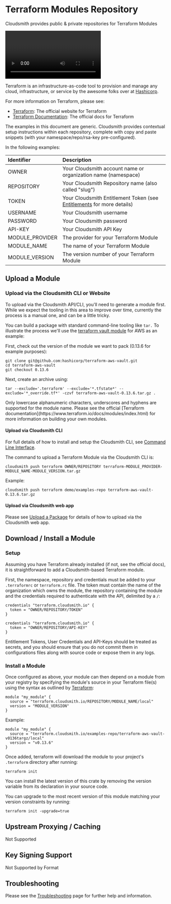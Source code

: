 
# Terraform Modules Repository

Cloudsmith provides public & private repositories for Terraform Modules

<Video wistiaId="k7d0n349st"></Video>

Terraform is an infrastructure-as-code tool to provision and manage any cloud, infrastructure, or service by the awesome folks over at [Hashicorp](https://www.hashicorp.com/). 

For more information on Terraform, please see:

- [Terraform](https://www.terraform.io/): The official website for Terraform
- [Terraform Documentation](https://www.terraform.io/docs/index.html): The official docs for Terraform

<Note variant="note" headline="Contextual Documentation">
The examples in this document are generic. Cloudsmith provides contextual setup instructions within each repository, complete with copy and paste snippets (with your namespace/repo/rsa-key pre-configured).
</Note>

In the following examples: 

| Identifier      | Description                                                                               |
| :-------------- | :---------------------------------------------------------------------------------------- |
| OWNER           | Your Cloudsmith account name or organization name (namespace)                             |
| REPOSITORY      | Your Cloudsmith Repository name (also called "slug")                                      |
| TOKEN           | Your Cloudsmith Entitlement Token (see [Entitlements](/software-distribution/entitlement-tokens) for more details) |
| USERNAME        | Your Cloudsmith username                                                                  |
| PASSWORD        | Your Cloudsmith password                                                                  |
| API-KEY         | Your Cloudsmith API Key                                                                   |
| MODULE_PROVIDER | The provider for your Terraform Module                                                    |
| MODULE_NAME     | The name of your Terraform Module                                                         |
| MODULE_VERSION  | The version number of your Terraform Module                                               |

## Upload a Module

### Upload via the Cloudsmith CLI or Website

To upload via the Cloudsmith API/CLI, you'll need to generate a module first. While we expect the tooling in this area to improve over time, currently the process is a manual one, and can be a little tricky.

You can build a package with standard command-line tooling like `tar.` To illustrate the process we'll use the [terraform vault module](https://github.com/hashicorp/terraform-aws-vault) for AWS as an example:

First, check out the version of the module we want to pack (0.13.6 for example purposes):

```shell
git clone git@github.com:hashicorp/terraform-aws-vault.git
cd terraform-aws-vault
git checkout 0.13.6
```

Next, create an archive using: 

```shell
tar --exclude='.terraform' --exclude='*.tfstate*' --exclude='*_override.tf*' -czvf terraform-aws-vault-0.13.6.tar.gz .
```

<Note variant="note" headline="Note">
Only lowercase alphanumeric characters, underscores and hyphens are supported for the module name. Please see the official [Terraform documentation](https://www.terraform.io/docs/modules/index.html) for more information on building your own modules.
</Note>

#### Upload via Cloudsmith CLI

For full details of how to install and setup the Cloudsmith CLI, see [Command Line Interface](/getting-started/cli).

The command to upload a Terraform Module via the Cloudsmith CLI is: 

```shell
cloudsmith push terraform OWNER/REPOSITORY terraform-MODULE_PROVIDER-MODULE_NAME-MODULE_VERSION.tar.gz
```

Example:

```shell
cloudsmith push terraform demo/examples-repo terraform-aws-vault-0.13.6.tar.gz
```

#### Upload via Cloudsmith web app

Please see [Upload a Package](/artifact-management/package-upload) for details of how to upload via the Cloudsmith web app.

## Download / Install a Module

### Setup

Assuming you have Terraform already installed (if not, see the official docs), it is straightforward to add a Cloudsmith-based Terraform module.

First, the namespace, repository and credentials must be added to your `.terraformrc` or `terraform.rc` file. The token must contain the name of the organization which owns the module, the repository containing the module and the credentials required to authenticate with the API, delimited by a `/`:

```shell Entitlement Token Auth
credentials "terraform.cloudsmith.io" {
  token = "OWNER/REPOSITORY/TOKEN"
}
```
```shell API Key Auth
credentials "terraform.cloudsmith.io" {
  token = "OWNER/REPOSITORY/API-KEY"
}
```

<Note variant="warning" headline="Warning">
Entitlement Tokens, User Credentials and API-Keys should be treated as secrets, and you should ensure that you do not commit them in configurations files along with source code or expose them in any logs.
</Note>

### Install a Module

Once configured as above, your module can then depend on a module from your registry by specifying the module's source in your Terraform file(s) using the syntax as outlined by [Terraform](https://www.terraform.io/docs/registry/modules/use.html#private-registry-module-sources):

```
module "my_module" {
  source = "terraform.cloudsmith.io/REPOSITORY/MODULE_NAME/local"
  version = "MODULE_VERSION"
}
```

Example:

```
module "my_module" {
  source = "terraform.cloudsmith.io/examples-repo/terraform-aws-vault-v0136targz/local"
  version = "v0.13.6"
}
```

Once added, terraform will download the module to your project's `.terraform` directory after running:

```shell
terraform init
```

You can install the latest version of this crate by removing the version variable from its declaration in your source code.

You can upgrade to the most recent version of this module matching your version constraints by running:

```shell
terraform init -upgrade=true
```

## Upstream Proxying / Caching

<span class="cs-tag cs-tag-dark-grey">Not Supported</span>

## Key Signing Support

<span class="cs-tag cs-tag-dark-grey">Not Supported by Format</span>

## Troubleshooting

Please see the [Troubleshooting](/troubleshooting) page for further help and information.
